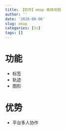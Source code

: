 ```yaml
---
title: 【软件】omap 奥维地图
author: ''
date: '2020-08-06'
slug: omap
categories: [3s]
tags: []
---
```


# 功能
* 标签
* 轨迹
* 图形

# 优势
* 平台多人协作

